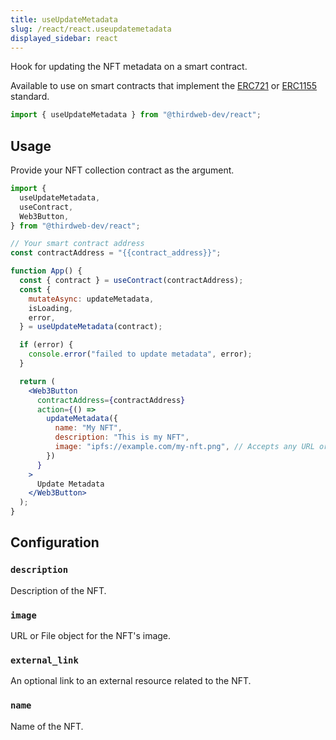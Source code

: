 ```yaml
---
title: useUpdateMetadata
slug: /react/react.useupdatemetadata
displayed_sidebar: react
---
```



Hook for updating the NFT metadata on a smart contract.

Available to use on smart contracts that implement the [ERC721](/contractkit/interfaces/erc721)
or [ERC1155](/contractkit/interfaces/erc1155) standard.

```jsx
import { useUpdateMetadata } from "@thirdweb-dev/react";
```

## Usage

Provide your NFT collection contract as the argument.

```jsx
import {
  useUpdateMetadata,
  useContract,
  Web3Button,
} from "@thirdweb-dev/react";

// Your smart contract address
const contractAddress = "{{contract_address}}";

function App() {
  const { contract } = useContract(contractAddress);
  const {
    mutateAsync: updateMetadata,
    isLoading,
    error,
  } = useUpdateMetadata(contract);

  if (error) {
    console.error("failed to update metadata", error);
  }

  return (
    <Web3Button
      contractAddress={contractAddress}
      action={() =>
        updateMetadata({
          name: "My NFT",
          description: "This is my NFT",
          image: "ipfs://example.com/my-nft.png", // Accepts any URL or File type
        })
      }
    >
      Update Metadata
    </Web3Button>
  );
}
```

## Configuration

### `description`

Description of the NFT.

### `image`

URL or File object for the NFT's image.

### `external_link`

An optional link to an external resource related to the NFT.

### `name`

Name of the NFT.
